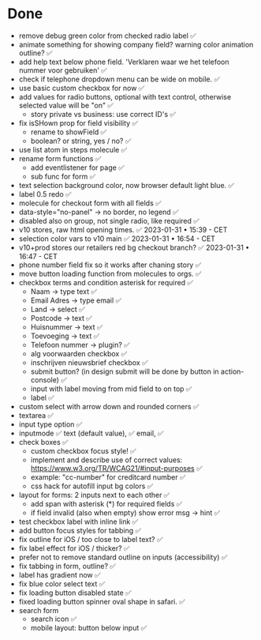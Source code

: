 
<Meta title="Done" />

# Done
- remove debug green color from checked radio label ✅
- animate something for showing company field? warning color animation outline? ✅
- add help text below phone field. 'Verklaren waar we het telefoon nummer voor gebruiken' ✅
- check if telephone dropdown menu can be wide on mobile. ✅
- use basic custom checkbox for now ✅
- add values for radio buttons, optional with text control, otherwise selected value will be "on" ✅
    - story private vs business: use correct ID's ✅
- fix isSHown prop for field visibility ✅
    - rename to showField ✅
    - boolean? or string, yes / no? ✅
- use list atom in steps molecule ✅
- rename form functions ✅
    - add eventlistener for page ✅
    - sub func for form ✅
- text selection background color, now browser default light blue. ✅
- label 0.5 redo  ✅
- molecule for checkout form with all fields ✅
- data-style="no-panel" -> no border, no legend  ✅
- disabled also on group, not single radio, like required  ✅
- v10 stores, raw html opening times. ✅ 2023-01-31 • 15:39 - CET
- selection color vars to v10 main ✅ 2023-01-31 • 16:54 - CET
- v10+prod stores our retailers red bg checkout branch? ✅ 2023-01-31 • 16:47 - CET
- phone number field fix so it works after chaning story ✅
- move button loading function from molecules to orgs. ✅
- checkbox terms and condition asterisk for required ✅
    - Naam -> type text  ✅
    - Email Adres -> type email  ✅
    - Land -> select  ✅
    - Postcode -> text  ✅
    - Huisnummer -> text  ✅
    - Toevoeging -> text  ✅
    - Telefoon nummer -> plugin? ✅
    - alg voorwaarden checkbox ✅
    - inschrijven nieuwsbrief checkbox ✅
    - submit button? (in design submit will be done by button in action-console)  ✅
    - input with label moving from mid field to on top ✅
    - label ✅
- custom select with arrow down and rounded corners ✅
- textarea ✅
- input type option ✅
- inputmode ✅
    text (default value), ✅
    email, ✅
- check boxes ✅
    - custom checkbox focus style! ✅
    - implement and describe use of correct values: https://www.w3.org/TR/WCAG21/#input-purposes ✅
    - example: "cc-number" for creditcard number ✅
    - css hack for autofill input bg colors ✅
- layout for forms: 2 inputs next to each other ✅
    - add span with asterisk (*) for required fields ✅
    - if field invalid (also when empty) show error msg -> hint ✅
- test checkbox label with inline link ✅
- add button focus styles for tabbing ✅
- fix outline for iOS / too close to label text? ✅
- fix label effect for iOS / thicker? ✅
- prefer not to remove standard outline on inputs (accessibility) ✅
- fix tabbing in form, outline? ✅
- label has gradient now ✅
- fix blue color select text ✅
- fix loading button disabled state ✅
- fixed loading button spinner oval shape in safari. ✅
- search form
    - search icon ✅
    - mobile layout: button below input ✅